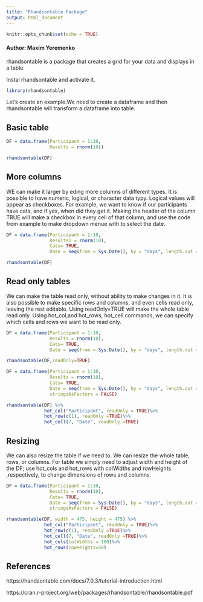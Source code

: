 ---
title: "Rhandsontable Package"
output: html_document
---

```{r setup, include=FALSE}
knitr::opts_chunk$set(echo = TRUE)
```

#### Author: Maxim Yeremenko



rhandsontable is a package that creates a grid for your data and displays in a table.

Instal rhandsontable and activate it.

```{r}
library(rhandsontable)
```

Let's create an example.We need to create a dataframe and then rhandsontable will transform a dataframe into table.

## Basic table

```{r}
DF = data.frame(Participant = 1:10,
                Results = rnorm(10))

rhandsontable(DF)
```

## More columns

WE can make it larger by eding more columns of different types. It is possible to have numeric, logical, or character data typy. Logical values will appear as checkboxes. For example, we want to know if our participants have cats, and if yes, when did they get it. Making the header of the column TRUE will make a checkbox in every cell of that column, and  use the code from example to make dropdown menue with to select the date. 


```{r}
DF = data.frame(Participant = 1:10,
                Results1 = rnorm(10),
                Cats= TRUE,
                Date = seq(from = Sys.Date(), by = "days", length.out = 10))

rhandsontable(DF)
```

## Read only tables

We can make the table read only, without ability to make changes in it. It is also possible to make specific rows and columns, and even cells read only, leaving the rest editable. Using readOnly=TRUE will make the whole table read only. Using hot_col,and hot_rows, hot_cell commands, we can specify which cells and rows we want to be read only.

```{r}
DF = data.frame(Participant = 1:10,
                Results = rnorm(10),
                Cats= TRUE,
                Date = seq(from = Sys.Date(), by = "days", length.out = 10))

rhandsontable(DF,readOnly=TRUE)
```

```{r}
DF = data.frame(Participant = 1:10,
                Results = rnorm(10),
                Cats= TRUE,
                Date = seq(from = Sys.Date(), by = "days", length.out = 10),
                stringsAsFactors = FALSE)

rhandsontable(DF) %>%
              hot_col("Participant", readOnly = TRUE)%>%
              hot_row(c(1), readOnly =TRUE)%>%
              hot_cell(7, "Date", readOnly =TRUE)
```

## Resizing

We can also resize the table if we need to. We can resize the whole table, rows, or columns. For table we simply need to adjust width and height of the DF; use hot_cols and hot_rows with colWidths and rowHeights ,respectively, to change dimensions of rows and columns.

```{r}
DF = data.frame(Participant = 1:10,
                Results = rnorm(10),
                Cats= TRUE,
                Date = seq(from = Sys.Date(), by = "days", length.out = 10),
                stringsAsFactors = FALSE)

rhandsontable(DF, width = 475, height = 475) %>%
              hot_col("Participant", readOnly = TRUE)%>%
              hot_row(c(1), readOnly =TRUE)%>%
              hot_cell(7, "Date", readOnly =TRUE)%>%
              hot_cols(colWidths = 100)%>%
              hot_rows(rowHeights=50)
```


## References

https://handsontable.com/docs/7.0.3/tutorial-introduction.html

https://cran.r-project.org/web/packages/rhandsontable/rhandsontable.pdf


